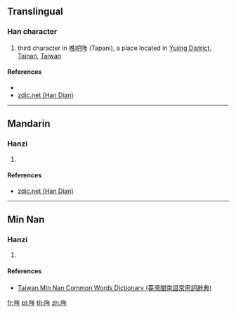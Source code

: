 ==Translingual==

===Han character===
{{Han char|rn=30|rad=口|as=06|sn=9|four=68050|canj=ROQ|ids=⿰口年}}

# third character in [[噍吧哖]] (Tapani), a place located in [[w:Yujing District|Yujing District]], [[w:Tainan|Tainan]], [[Taiwan]]

====References====
* {{Han ref|kx=0189.271|hdz=10617.011|uh=54D6|ud=21718|bh=CE44|bd=52804}}
* [http://www.zdic.net/z/16/js/54D6.htm zdic.net (Han Dian)]

----

==Mandarin==

===Hanzi===
{{cmn-hanzi|pin=[[nián]] ([[nian2]])|wg=nien<sup>2</sup>}}

# {{defn|lang=cmn|sort=口06}}

====References====
* [http://www.zdic.net/z/16/js/54D6.htm zdic.net (Han Dian)]

----

==Min Nan==

===Hanzi===
{{nan-hanzi|tlpa=nî (ni<sup>5</sup>)}}

# {{defn|lang=nan|sort=口06}}

====References====
* [http://twblg.dict.edu.tw/holodict_new/result_detail.jsp?n_no=40195&curpage=1&sample=%E5%99%8D&radiobutton=1&querytarget=1&limit=20&pagenum=1&rowcount=1 Taiwan Min Nan Common Words Dictionary (臺灣閩南語常用詞辭典)]

[[fr:哖]]
[[pl:哖]]
[[th:哖]]
[[zh:哖]]